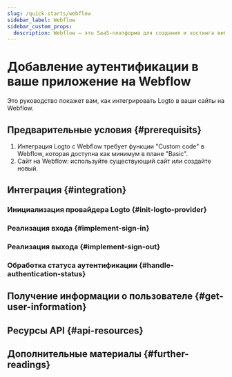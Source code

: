 ```yaml
---
slug: /quick-starts/webflow
sidebar_label: Webflow
sidebar_custom_props:
  description: Webflow — это SaaS-платформа для создания и хостинга веб-сайтов.
---
```




# Добавление аутентификации в ваше приложение на Webflow

Это руководство покажет вам, как интегрировать Logto в ваши сайты на Webflow.

<GuideTip />

## Предварительные условия \{#prerequisits}

1. Интеграция Logto с Webflow требует функции "Custom code" в Webflow, которая доступна как минимум в плане "Basic".
2. Сайт на Webflow: используйте существующий сайт или создайте новый.

## Интеграция \{#integration}

### Инициализация провайдера Logto \{#init-logto-provider}

<InitClient />

### Реализация входа \{#implement-sign-in}

<ImplementSignIn />

### Реализация выхода \{#implement-sign-out}

<ImplementSignOut />

### Обработка статуса аутентификации \{#handle-authentication-status}

<HandleAuthenticationStatus />

<Checkpoint />

## Получение информации о пользователе \{#get-user-information}

<GetUserInformation />

## Ресурсы API \{#api-resources}

<ApiResources />

## Дополнительные материалы \{#further-readings}

<FurtherReadings />
